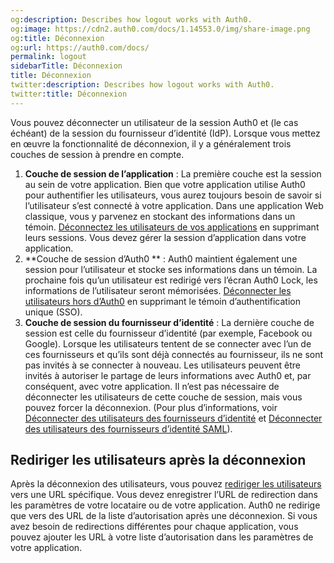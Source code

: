 ```yaml
---
og:description: Describes how logout works with Auth0.
og:image: https://cdn2.auth0.com/docs/1.14553.0/img/share-image.png
og:title: Déconnexion
og:url: https://auth0.com/docs/
permalink: logout
sidebarTitle: Déconnexion
title: Déconnexion
twitter:description: Describes how logout works with Auth0.
twitter:title: Déconnexion
---
```


Vous pouvez déconnecter un utilisateur de la session Auth0 et (le cas échéant) de la session du fournisseur d’identité (IdP). Lorsque vous mettez en œuvre la fonctionnalité de déconnexion, il y a généralement trois couches de session à prendre en compte.

1. **Couche de session de l’application** : La première couche est la session au sein de votre application. Bien que votre application utilise Auth0 pour authentifier les utilisateurs, vous aurez toujours besoin de savoir si l’utilisateur s’est connecté à votre application. Dans une application Web classique, vous y parvenez en stockant des informations dans un témoin. [Déconnectez les utilisateurs de vos applications](/logout/log-users-out-of-applications) en supprimant leurs sessions. Vous devez gérer la session d’application dans votre application.
2. **Couche de session d’Auth0 ** : Auth0 maintient également une session pour l’utilisateur et stocke ses informations dans un témoin. La prochaine fois qu’un utilisateur est redirigé vers l’écran Auth0 Lock, les informations de l’utilisateur seront mémorisées. [Déconnecter les utilisateurs hors d’Auth0](/logout/log-users-out-of-auth0) en supprimant le témoin d’authentification unique (SSO).
3. **Couche de session du fournisseur d’identité** : La dernière couche de session est celle du fournisseur d’identité (par exemple, Facebook ou Google). Lorsque les utilisateurs tentent de se connecter avec l’un de ces fournisseurs et qu’ils sont déjà connectés au fournisseur, ils ne sont pas invités à se connecter à nouveau. Les utilisateurs peuvent être invités à autoriser le partage de leurs informations avec Auth0 et, par conséquent, avec votre application. Il n’est pas nécessaire de déconnecter les utilisateurs de cette couche de session, mais vous pouvez forcer la déconnexion. (Pour plus d’informations, voir [Déconnecter des utilisateurs des fournisseurs d’identité](/logout/log-users-out-of-idps) et [Déconnecter des utilisateurs des fournisseurs d’identité SAML](/logout/log-users-out-of-saml-idps)).

## Rediriger les utilisateurs après la déconnexion

Après la déconnexion des utilisateurs, vous pouvez [rediriger les utilisateurs](/logout/redirect-users-after-logout) vers une URL spécifique. Vous devez enregistrer l’URL de redirection dans les paramètres de votre locataire ou de votre application. Auth0 ne redirige que vers des URL de la liste d’autorisation après une déconnexion. Si vous avez besoin de redirections différentes pour chaque application, vous pouvez ajouter les URL à votre liste d’autorisation dans les paramètres de votre application.